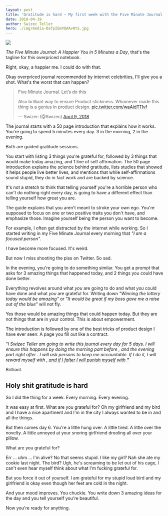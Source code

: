 ```yaml
---
layout: post
title: 'Gratitude is hard – My first week with the Five Minute Journal'
date: 2018-04-19
author: Swizec Teller
hero: ./img/media-DaTpIGmVQAAv0tS.jpg
---
```

[![](./img/media-DaTpIGmVQAAv0tS.jpg)](https://amzn.to/2qJsH7O)



_The Five Minute Journal: A Happier You in 5 Minutes a Day_, that's the tagline for this overpriced notebook.



Right, okay, a happier me. I could do with that.



Okay overpriced journal recommended by internet celebrities, I'll give you a shot. What's the worst that can happen?



> Five Minute Journal. Let’s do this  
>   
> Also brilliant way to ensure Product stickiness. Whomever made this thing is a genius in product design. [pic.twitter.com/waAidT11vf](https://t.co/waAidT11vf)
>
> — Swizec (@Swizec) [April 9, 2018](https://twitter.com/Swizec/status/983166955858227200?ref_src=twsrc%5Etfw)



The journal starts with a 50 page introduction that explains how it works. You're going to spend 5 minutes every day. 3 in the morning, 2 in the evening.



Both are guided gratitude sessions.



You start with listing 3 things you're grateful for, followed by 3 things that would make today amazing, and 1 line of self affirmation. The 50 page introduction explains the science behind gratitude, lists studies that showed it helps people live better lives, and mentions that while self-affirmations sound stupid, they do in fact work and are backed by science.



It's not a stretch to think that telling yourself you're a horrible person who can't do nothing right every day, is going to have a different effect than telling yourself how great you are.



The guide explains that you aren't meant to stroke your own ego. You're supposed to focus on one or two positive traits you don't have, and emphasize those. Imagine yourself being the person you want to become.



For example, I often get distracted by the internet while working. So I started writing in my Five Minute Journal every morning that _"I am a focused person"_.



I have become more focused. It's weird.



But now I miss shooting the piss on Twitter. So sad.



In the evening, you're going to do something similar. You get a prompt that asks for 3 amazing things that happened today, and 2 things you could have done better.



Everything revolves around what _you_ are going to do and what _you_ could have done and what _you_ are grateful for. Writing down _"Winning the lottery today would be amazing"_ or _"It would be great if my boss gave me a raise out of the blue"_ will not fly.



Yes those would be amazing things that could happen today. But they are not things that are in your control. This is about empowerment.



The introduction is followed by one of the best tricks of product design I have ever seen: A page you fill out like a contract.



_"I Swizec Teller am going to write this journal every day for 5 days. I will ensure this happens by doing the morning part before , and the evening part right after . I will ask persons to keep me accountable. If I do it, I will reward myself with [, and if I falter I will punish myself with **"**](<>)_



Brilliant.



## Holy shit gratitude is hard



So I did the thing for a week. Every morning. Every evening.



It was easy at first. What are you grateful for? Oh my girlfriend and my bird and I have a nice apartment and I'm in the city I always wanted to be in and all the things.



But then comes day 6. You're a little hung over. A little tired. A little over the novelty. A little annoyed at your snoring girlfriend drooling all over your pillow.



What are you grateful for?



Err ... uhm ... I'm alive? No that seems stupid. I like my girl? Nah she ate my cookie last night. The bird? Ugh, he's screaming to be let out of his cage, I can't even hear myself think about what I'm fucking grateful for.



But you force it out of yourself. I am grateful for my stupid loud bird and my girlfriend is okay even though her feet are cold in the night.



And your mood improves. You chuckle. You write down 3 amazing ideas for the day and you tell yourself you're beautiful.



Now you're ready for anything.